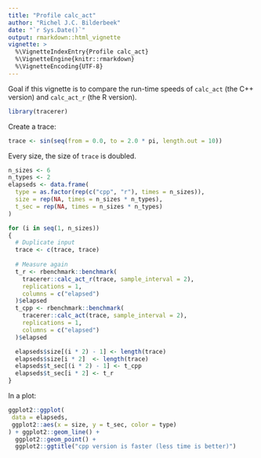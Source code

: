 ```yaml
---
title: "Profile calc_act"
author: "Richel J.C. Bilderbeek"
date: "`r Sys.Date()`"
output: rmarkdown::html_vignette
vignette: >
  %\VignetteIndexEntry{Profile calc_act}
  %\VignetteEngine{knitr::rmarkdown}
  %\VignetteEncoding{UTF-8}
---
```


Goal if this vignette is to compare the run-time speeds of `calc_act` (the
C++ version) and `calc_act_r` (the R version).

```r
library(tracerer)
```

Create a trace:

```r
trace <- sin(seq(from = 0.0, to = 2.0 * pi, length.out = 10))
```

Every size, the size of `trace` is doubled.

```r
n_sizes <- 6
n_types <- 2
elapseds <- data.frame(
  type = as.factor(rep(c("cpp", "r"), times = n_sizes)),
  size = rep(NA, times = n_sizes * n_types),
  t_sec = rep(NA, times = n_sizes * n_types)
)

for (i in seq(1, n_sizes))
{
  # Duplicate input
  trace <- c(trace, trace)
  
  # Measure again
  t_r <- rbenchmark::benchmark(
    tracerer::calc_act_r(trace, sample_interval = 2),
    replications = 1,
    columns = c("elapsed")
  )$elapsed
  t_cpp <- rbenchmark::benchmark(
    tracerer::calc_act(trace, sample_interval = 2),
    replications = 1,
    columns = c("elapsed")
  )$elapsed

  elapseds$size[(i * 2) - 1] <- length(trace)  
  elapseds$size[i * 2]  <- length(trace)
  elapseds$t_sec[(i * 2) - 1] <- t_cpp  
  elapseds$t_sec[i * 2] <- t_r
}
```

In a plot:

```r
ggplot2::ggplot(
 data = elapseds,
 ggplot2::aes(x = size, y = t_sec, color = type)
) + ggplot2::geom_line() + 
  ggplot2::geom_point() + 
  ggplot2::ggtitle("cpp version is faster (less time is better)")
```
